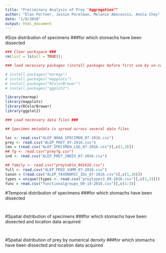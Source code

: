 ```yaml
---
title: "Preliminary Analysis of Prey "Aggregation""
author: "Elan Portner, Jessie Perelman, Melanie Abecassis, Anela Choy"
date: "1/8/2018"
output: html_document
---
```


#Size distribution of specimens
###for which stomachs have been dissected

```r
### Clear workspace ###
rm(list = ls(all = TRUE)); 

### load necessary packages (install packages before first use by un-commenting install.packages function. Comment out install functions after first run) ###

# install.packages("marmap")
# install.packages("mapplots")
# install.packages("RColorBrewer")
# install.packages("ggplot2")

library(marmap)
library(mapplots)
library(RColorBrewer)
library(ggplot2)

```


```r
### Load necessary data files ###

## Specimen metadata is spread across several data files

loc <- read.csv("ALEP_NOAA_SPECIMEN_07-2016.csv")
prey <- read.csv("ALEP_PREY_07-2016.csv")
len = (read.csv("ALEP_SPECIMEN_LOG_07-2016.csv")[,c(1,3)])
## fg <- read.csv("preyfg.csv")
ind <- read.csv("ALEP_PREY_INDIV_07-2016.csv")

## family <- read.csv("preytable_041616.csv")
full <- read.csv("ALEP_PRED_SUMM_07-2016.csv")
taxon = (read.csv("ALEP_TAXONOMIC_IDs_07-2016.csv")[,c(1,10)])
types = unique((types <- read.csv("preytypes3_09-2016.csv")[,c(1,3)]))
func = read.csv("functionalgroups_09-14-2016.csv")[,c(1:3)]


```

#Temporal distribution of specimens
###for which stomachs have been dissected

```r

```


```r

```

#Spatial distribution of specimens
###for which stomachs have been dissected and location data acquired

```r

```


```r

```

#Spatial distribution of prey by numerical density
###for which stomachs have been dissected and location data acquired

```r

```


```r

```

